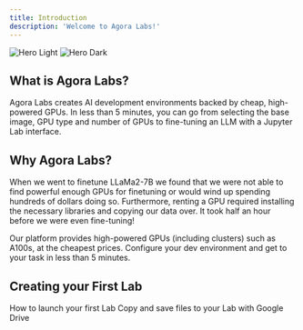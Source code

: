 ```yaml
---
title: Introduction
description: 'Welcome to Agora Labs!'
---
```


<img
  className="block dark:hidden"
  src="/images/hero-light.svg"
  alt="Hero Light"
/>
<img
  className="hidden dark:block"
  src="/images/hero-dark.svg"
  alt="Hero Dark"
/>

## What is Agora Labs?

Agora Labs creates AI development environments backed by cheap, high-powered GPUs. In less than 5 minutes, you can go from selecting the base image, GPU type and number of GPUs to fine-tuning an LLM with a Jupyter Lab interface.

## Why Agora Labs?

When we went to finetune LLaMa2-7B we found that we were not able to find powerful enough GPUs for finetuning or would wind up spending hundreds of dollars doing so. Furthermore, renting a GPU required installing the necessary libraries and copying our data over. It took half an hour before we were even fine-tuning!

Our platform provides high-powered GPUs (including clusters) such as A100s, at the cheapest prices. Configure your dev environment and get to your task in less than 5 minutes.

## Creating your First Lab

<CardGroup cols={2}>
  <Card
    title="Quickstart"
    icon="play"
    href="quickstart"
  >
    How to launch your first Lab
  </Card>
  <Card
    title="Google Drive"
    icon="google"
    href="connect-google-drive"
  >
    Copy and save files to your Lab with Google Drive
  </Card>
</CardGroup>
